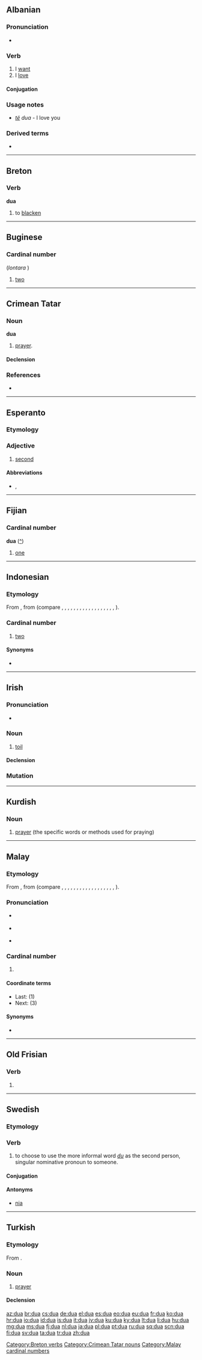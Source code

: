 {{also|dứa|dừa|đũa}}
==Albanian==

===Pronunciation===
* {{IPA|[ˈdua]|lang=sq}}

===Verb===
{{sq-verb|desha|dashur}}

# I [[want]]
# I [[love]]

====Conjugation====
{{sq-conj/dua}}

===Usage notes===
* ''[[të]]'' ''dua'' - I love you

===Derived terms===
* {{l|sq|do}}

----

==Breton==

===Verb===
'''dua'''

# to [[blacken]]

[[Category:Breton verbs]]

----

==Buginese==

===Cardinal number===
{{head|bug|cardinal number}} (''lontara'' {{Bugi|[[ᨉᨘᨕ]]}})

# [[two]]

----

==Crimean Tatar==

===Noun===
'''dua'''

# [[prayer]].

====Declension====
{{crh-latin-noun|nıñ|ğa|nı|da|dan}}

===References===
* {{R:Useinov-Mireev 2002}}

[[Category:Crimean Tatar nouns]]

----

==Esperanto==
{{ordinalbox|eo|1-a|2-a|3-a|unua|tria|card=du|adv=due|mult=duobla}}

===Etymology===
{{compound|du|-a|lang=eo}}

===Adjective===
{{eo-adj}}

# {{ordinal|lang=eo}} [[second]]

====Abbreviations====
* {{l|eo|2a}}, {{l|eo|2-a}}

----

==Fijian==

===Cardinal number===
'''dua''' ([[:fj:dua|^]])

# {{cardinal|lang=fj}} [[one]]

----

==Indonesian==

===Etymology===
From {{proto|Malayo-Polynesian|duha|lang=id}}, from {{proto|Austronesian|duSa|lang=id}} (compare {{etyl|akl|-}} {{term|daywa|lang=akl}}, {{etyl|bug|-}} {{term|ᨉᨘᨓ|tr=dua|lang=bug}}, {{etyl|fj|-}} {{term|rua|lang=fj}}, {{etyl|haw|-}} {{term|lua|lang=haw}}, {{etyl|ilo|-}} {{term|dua|lang=ilo}}, {{etyl|mg|-}} {{term|roa|lang=mg}}, {{etyl|ms|-}} {{term|dua|lang=ms}}, {{etyl|mi|-}} {{term|rua|lang=mi}}, {{etyl|mh|-}} {{term|ruo|lang=mh}}, {{etyl|min|-}} {{term|duo|lang=min}}, {{etyl|na|-}} {{term|ua|lang=na}}, {{etyl|ple|-}} {{term|rua|lang=ple}}, {{etyl|rap|-}} {{term|rua|lang=rap}}, {{etyl|rtm|-}} {{term|rua|lang=rtm}}, {{etyl|sm|-}} {{term|lua|lang=sm}}, {{etyl|mqm|-}} {{term|'ua|lang=mqm}}, {{etyl|tet|-}} {{term|rua|lang=tet}}, {{etyl|to|-}} {{term|ua|lang=to}}, {{etyl|wls|-}} {{term|lua|lang=wls}}).

===Cardinal number===
{{head|ms|cardinal}}

# {{cardinal|lang=id}} [[two]]

====Synonyms====
* {{l|id|dwi}}

----

==Irish==

===Pronunciation===
* {{IPA|lang=ga|[d̪ˠuə]}}

===Noun===
{{ga-noun|dua|-|g=m}}

# [[toil]]

====Declension====
{{ga-decl-m4-nopl|d|ua}}

===Mutation===
{{ga mut cons|d|ua}}

----

==Kurdish==

===Noun===
{{ku-noun|g=f}}

# [[prayer]] (the specific words or methods used for praying)

{{tbot entry|Kurdish|prayer|2008|June|ku}}

----

==Malay==

===Etymology===
From {{proto|Malayo-Polynesian|duha|lang=ms}}, from {{proto|Austronesian|duSa|lang=ms}} (compare {{etyl|akl|-}} {{term|daywa|lang=akl}}, {{etyl|bug|-}} {{term|ᨉᨘᨓ|tr=dua|lang=bug}}, {{etyl|fj|-}} {{term|rua|lang=fj}}, {{etyl|haw|-}} {{term|lua|lang=haw}}, {{etyl|ilo|-}} {{term|dua|lang=ilo}}, {{etyl|id|-}} {{term|dua|lang=id}}, {{etyl|mg|-}} {{term|roa|lang=mg}}, {{etyl|mi|-}} {{term|rua|lang=mi}}, {{etyl|mh|-}} {{term|ruo|lang=mh}}, {{etyl|min|-}} {{term|duo|lang=min}}, {{etyl|na|-}} {{term|ua|lang=na}}, {{etyl|ple|-}} {{term|rua|lang=ple}}, {{etyl|rap|-}} {{term|rua|lang=rap}}, {{etyl|rtm|-}} {{term|rua|lang=rtm}}, {{etyl|sm|-}} {{term|lua|lang=sm}}, {{etyl|mqm|-}} {{term|'ua|lang=mqm}}, {{etyl|tet|-}} {{term|rua|lang=tet}}, {{etyl|to|-}} {{term|ua|lang=to}}, {{etyl|wls|-}} {{term|lua|lang=wls}}).

===Pronunciation===
* {{a|Johor-Selangor}} {{IPA|/duə/|lang=ms}}
* {{a|Riau-Lingga}} {{IPA|/dua/|lang=ms}}
* {{rhymes|uə|ə|lang=ms}}

===Cardinal number===
{{head|ms|cardinal}}

# {{l|en|two}}

====Coordinate terms====
* Last: {{l|ms|satu}} (1)
* Next: {{l|ms|tiga}} (3)

====Synonyms====
* {{l|ms|dwi}}

[[Category:Malay cardinal numbers]]

----

==Old Frisian==

===Verb===
{{ofs-verb|head=duā, dūa}}

# {{alternative spelling of|dwa|dwā|lang=ofs}}

----

==Swedish==
{{wikipedia|lang=sv|Du-reformen}}

===Etymology===
{{suffix|du|a|lang=sv}}

===Verb===
{{head|sv|verb}}

# to choose to use the more informal word ''[[du]]'' as the second person, singular nominative pronoun to someone.

====Conjugation====
{{sv-conj-wk}}

====Antonyms====
* [[nia#verb|nia]]

----

==Turkish==

===Etymology===
From {{etyl|ar|tr}} {{term|دعاء|دُعاء|tr=du3aa'|sc=Arab|lang=ar}}.

===Noun===
{{tr-noun|yı|lar}}

# [[prayer]]

====Declension====
{{tr-noun-v|a}}

[[az:dua]]
[[br:dua]]
[[cs:dua]]
[[de:dua]]
[[el:dua]]
[[es:dua]]
[[eo:dua]]
[[eu:dua]]
[[fr:dua]]
[[ko:dua]]
[[hr:dua]]
[[io:dua]]
[[id:dua]]
[[is:dua]]
[[it:dua]]
[[jv:dua]]
[[ku:dua]]
[[ky:dua]]
[[lt:dua]]
[[li:dua]]
[[hu:dua]]
[[mg:dua]]
[[ms:dua]]
[[fj:dua]]
[[nl:dua]]
[[ja:dua]]
[[pl:dua]]
[[pt:dua]]
[[ru:dua]]
[[sq:dua]]
[[scn:dua]]
[[fi:dua]]
[[sv:dua]]
[[ta:dua]]
[[tr:dua]]
[[zh:dua]]